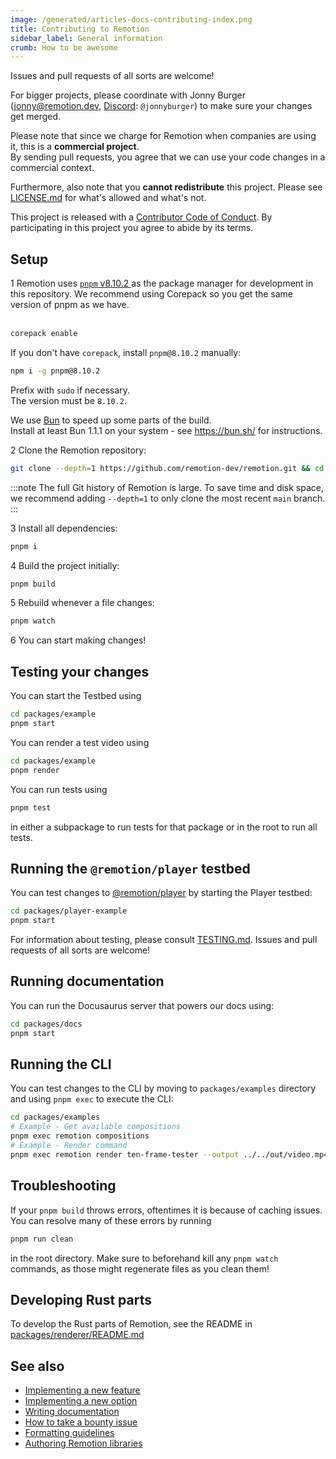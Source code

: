 ```yaml
---
image: /generated/articles-docs-contributing-index.png
title: Contributing to Remotion
sidebar_label: General information
crumb: How to be awesome
---
```


Issues and pull requests of all sorts are welcome!

For bigger projects, please coordinate with Jonny Burger (<a href="mailto:jonny@remotion.dev">jonny@remotion.dev</a>, <a href="https://remotion.dev/discord">Discord</a>: <code>@jonnyburger</code>) to make sure your changes get merged.

Please note that since we charge for Remotion when companies are using it, this is a **commercial project**.  
By sending pull requests, you agree that we can use your code changes in a commercial context.

Furthermore, also note that you **cannot redistribute** this project. Please see [LICENSE.md](https://remotion.dev/license) for what's allowed and what's not.

This project is released with a [Contributor Code of Conduct](https://remotion.dev/coc). By participating in this project you agree to abide by its terms.

## Setup

<Step>1</Step> Remotion uses <a href="https://pnpm.io/">
  <code>pnpm</code> v8.10.2
</a> as the package manager for development in this repository. We recommend using
Corepack so you get the same version of pnpm as we have. <br />
<br />

```sh
corepack enable
```

If you don't have `corepack`, install `pnpm@8.10.2` manually:

```sh
npm i -g pnpm@8.10.2
```

Prefix with `sudo` if necessary.  
The version must be `8.10.2`.

We use [Bun](https://bun.sh) to speed up some parts of the build.  
Install at least Bun 1.1.1 on your system - see https://bun.sh/ for instructions.

<Step>2</Step> Clone the Remotion repository:
<br />

```sh
git clone --depth=1 https://github.com/remotion-dev/remotion.git && cd remotion
```

:::note
The full Git history of Remotion is large. To save time and disk space, we recommend adding `--depth=1` to only clone the most recent `main` branch.
:::

<Step>3</Step> Install all dependencies:
<br />

```sh
pnpm i
```

<Step>4</Step> Build the project initially:
<br />

```sh
pnpm build
```

<Step>5</Step> Rebuild whenever a file changes:

```sh
pnpm watch
```

<Step>6</Step> You can start making changes!

## Testing your changes

You can start the Testbed using

```sh
cd packages/example
pnpm start
```

You can render a test video using

```sh
cd packages/example
pnpm render
```

You can run tests using

```sh
pnpm test
```

in either a subpackage to run tests for that package or in the root to run all tests.

## Running the `@remotion/player` testbed

You can test changes to [@remotion/player](https://remotion.dev/docs/player) by starting the Player testbed:

```sh
cd packages/player-example
pnpm start
```

For information about testing, please consult [TESTING.md](https://github.com/remotion-dev/remotion/blob/main/TESTING.md). Issues and pull requests of all sorts are welcome!

## Running documentation

You can run the Docusaurus server that powers our docs using:

```sh
cd packages/docs
pnpm start
```

## Running the CLI

You can test changes to the CLI by moving to `packages/examples` directory and using `pnpm exec` to execute the CLI:

```sh
cd packages/examples
# Example - Get available compositions
pnpm exec remotion compositions
# Example - Render command
pnpm exec remotion render ten-frame-tester --output ../../out/video.mp4
```

## Troubleshooting

If your `pnpm build` throws errors, oftentimes it is because of caching issues. You can resolve many of these errors by running

```ts
pnpm run clean
```

in the root directory. Make sure to beforehand kill any `pnpm watch` commands, as those might regenerate files as you clean them!

## Developing Rust parts

To develop the Rust parts of Remotion, see the README in [packages/renderer/README.md](https://github.com/remotion-dev/remotion/blob/main/packages/renderer/README.md)

## See also

- [Implementing a new feature](/docs/contributing/feature)
- [Implementing a new option](/docs/contributing/option)
- [Writing documentation](/docs/contributing/docs)
- [How to take a bounty issue](/docs/contributing/bounty)
- [Formatting guidelines](/docs/contributing/formatting)
- [Authoring Remotion libraries](/docs/authoring-packages)
